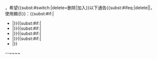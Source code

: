 == {{{说明}}} ==
<includeonly>{{Editprotected}}</includeonly>
{{{说明}}}，希望{{<includeonly></includeonly>subst:#switch:{{{模式}}}|delete=删除|加入}}以下通告{{<includeonly></includeonly>subst:#ifeq:{{{模式}}}|delete||，使用{{{模式}}}顯示}}：{{<includeonly></includeonly>subst:#if:{{{1|}}}|
*{{{1}}}|}}{{<includeonly></includeonly>subst:#if:{{{2|}}}|
*{{{2}}}|}}{{<includeonly></includeonly>subst:#if:{{{3|}}}|
*{{{3}}}|}}{{<includeonly></includeonly>subst:#if:{{{4|}}}|
*{{{4}}}|}}{{<includeonly></includeonly>subst:#if:{{{5|}}}|
*{{{5}}}|}}
{{{其他|}}}--~~<includeonly></includeonly>~~